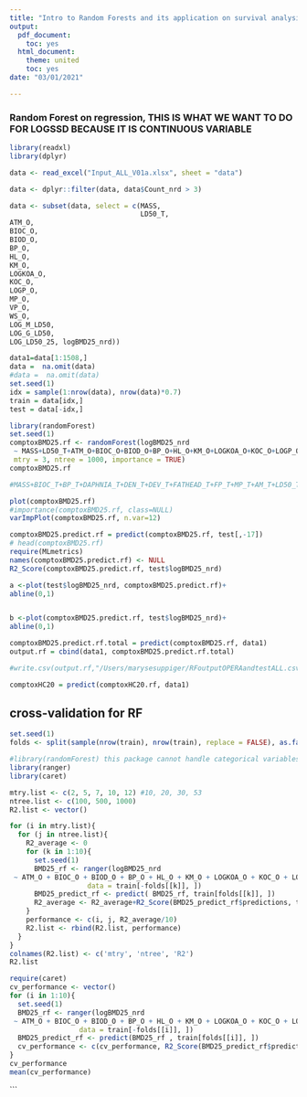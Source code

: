 ```yaml
---
title: "Intro to Random Forests and its application on survival analysis"
output:
  pdf_document:
    toc: yes
  html_document:
    theme: united
    toc: yes
date: "03/01/2021"

---
```

### Random Forest on regression, THIS IS WHAT WE WANT TO DO FOR LOGSSD BECAUSE IT IS CONTINUOUS VARIABLE

```r
library(readxl)
library(dplyr)

data <- read_excel("Input_ALL_V01a.xlsx", sheet = "data")

data <- dplyr::filter(data, data$Count_nrd > 3)

data <- subset(data, select = c(MASS,
                                LD50_T,
ATM_O,
BIOC_O,
BIOD_O,
BP_O,
HL_O,
KM_O,
LOGKOA_O,
KOC_O,
LOGP_O,
MP_O,
VP_O,
WS_O,
LOG_M_LD50,
LOG_G_LD50,
LOG_LD50_25, logBMD25_nrd))

data1=data[1:1508,]
data =  na.omit(data)
#data =  na.omit(data)
set.seed(1)
idx = sample(1:nrow(data), nrow(data)*0.7)
train = data[idx,]
test = data[-idx,]
```

```r
library(randomForest)
set.seed(1)
comptoxBMD25.rf <- randomForest(logBMD25_nrd
 ~ MASS+LD50_T+ATM_O+BIOC_O+BIOD_O+BP_O+HL_O+KM_O+LOGKOA_O+KOC_O+LOGP_O+MP_O+VP_O+WS_O+LOG_M_LD50+LOG_G_LD50, data = train, 
 mtry = 3, ntree = 1000, importance = TRUE) 
comptoxBMD25.rf

#MASS+BIOC_T+BP_T+DAPHNIA_T+DEN_T+DEV_T+FATHEAD_T+FP_T+MP_T+AM_T+LD50_T+ST_T+TC_T+TETRA_T+VISC_T+VP_T+WS_T+ATM_O+BIOC_O+BIOD_O+BP_O+HL_O+KM_O+LOGKOA_O+KOC_O+LOGP_O+MP_O+VP_O+WS_

```

```r
plot(comptoxBMD25.rf) 
#importance(comptoxBMD25.rf, class=NULL)
varImpPlot(comptoxBMD25.rf, n.var=12)

```
```r
comptoxBMD25.predict.rf = predict(comptoxBMD25.rf, test[,-17])
# head(comptoxBMD25.rf)
require(MLmetrics)
names(comptoxBMD25.predict.rf) <- NULL
R2_Score(comptoxBMD25.predict.rf, test$logBMD25_nrd)

a <-plot(test$logBMD25_nrd, comptoxBMD25.predict.rf)+
abline(0,1)


b <-plot(comptoxBMD25.predict.rf, test$logBMD25_nrd)+
abline(0,1)

comptoxBMD25.predict.rf.total = predict(comptoxBMD25.rf, data1)
output.rf = cbind(data1, comptoxBMD25.predict.rf.total)

#write.csv(output.rf,"/Users/marysesuppiger/RFoutputOPERAandtestALL.csv", row.names = FALSE)

comptoxHC20 = predict(comptoxHC20.rf, data1)

```

## cross-validation for RF

```r
set.seed(1)
folds <- split(sample(nrow(train), nrow(train), replace = FALSE), as.factor(1:10))
```

```r
#library(randomForest) this package cannot handle categorical variables with more than 53 levels
library(ranger)
library(caret)

mtry.list <- c(2, 5, 7, 10, 12) #10, 20, 30, 53
ntree.list <- c(100, 500, 1000)
R2.list <- vector()

for (i in mtry.list){
  for (j in ntree.list){
    R2_average <- 0
    for (k in 1:10){
      set.seed(1)
      BMD25_rf <- ranger(logBMD25_nrd
 ~ ATM_O + BIOC_O + BIOD_O + BP_O + HL_O + KM_O + LOGKOA_O + KOC_O + LOGP_O + MP_O + VP_O + WS_O, mtry=i, num.trees=j,
                   data = train[-folds[[k]], ])
      BMD25_predict_rf <- predict( BMD25_rf, train[folds[[k]], ])
      R2_average <- R2_average+R2_Score(BMD25_predict_rf$predictions, train[folds[[k]], ]$logBMD25_nrd)
    }
    performance <- c(i, j, R2_average/10)
    R2.list <- rbind(R2.list, performance)
  }
}
colnames(R2.list) <- c('mtry', 'ntree', 'R2')
R2.list
```

```r
require(caret)
cv_performance <- vector()
for (i in 1:10){
  set.seed(1)
  BMD25_rf <- ranger(logBMD25_nrd
 ~ ATM_O + BIOC_O + BIOD_O + BP_O + HL_O + KM_O + LOGKOA_O + KOC_O + LOGP_O + MP_O + VP_O + WS_O, mtry=7, num.trees=1000,
                 data = train[-folds[[i]], ])
  BMD25_predict_rf <- predict(BMD25_rf , train[folds[[i]], ])
  cv_performance <- c(cv_performance, R2_Score(BMD25_predict_rf$predictions, train[folds[[i]], ]$logBMD25_nrd))
}
cv_performance
mean(cv_performance)
```


```

